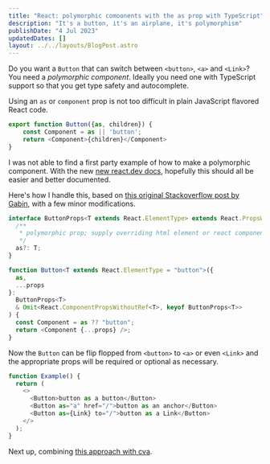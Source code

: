 ```yaml
---
title: "React: polymorphic comoonents with the as prop with TypeScript"
description: "It's a button, it's an airplane, it's polymorphism"
publishDate: "4 Jul 2023"
updatedDates: []
layout: ../../layouts/BlogPost.astro
---
```


Do you want a `Button` that can switch between `<button>`, `<a>` and `<Link>`? You need a _polymorphic component_. Ideally you need one with TypeScript support so that you get type safety and autocomplete.

Using an `as` or `component` prop is not too difficult in plain JavaScript flavored React code.

```JavaScript
export function Button({as, children}) {
    const Component = as || 'button';
    return <Component>{children}</Component>
}
```


I was not able to find a first party example of how to make a polymorphic component. With the new [new react.dev docs](https://react.dev/blog/2023/03/16/introducing-react-dev#whats-next), hopefully this should all be easier and better documented.

Here's how I handle this, based on [this original Stackoverflow post by Gabin](https://stackoverflow.com/a/66568474/2496685), with a few minor modifications.

```TypeScript
interface ButtonProps<T extends React.ElementType> extends React.PropsWithChildren {
  /**
   * polymorphic prop; supply overriding html element or react component
   */
  as?: T;
}

function Button<T extends React.ElementType = "button">({
  as,
  ...props
}:
  ButtonProps<T>
  & Omit<React.ComponentPropsWithoutRef<T>, keyof ButtonProps<T>>
) {
  const Component = as ?? "button";
  return <Component {...props} />;
}
```

Now the `Button` can be flip flopped from `<button>` to `<a>` or even `<Link>` and the appropriate props will be required or optional as necessary.

```TypeScript
function Example() {
  return (
    <>
      <Button>button as a button</Button>
      <Button as="a" href="/">button as an anchor</Button>
      <Button as={Link} to="/">button as a Link</Button>
    </>
  );
}
```

Next up, combining [this approach with cva](https://github.com/joe-bell/cva).
